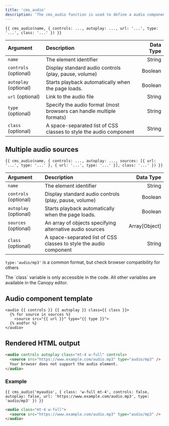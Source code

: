 ```yaml
---
title: 'cms_audio'
description: 'The cms_audio function is used to define a audio component which can be edited on the Canopy editor.'
---
```


```canvas
{{ cms_audio(name, { controls: ..., autoplay: ..., url: '...', type: '...', class: '...' }) }}
```

| Argument              | Description                                                          | Data Type |
| :-------------------- | :------------------------------------------------------------------- | --------: |
| `name`                | The element identifier                                               |    String |
| `controls` (optional) | Display standard audio controls (play, pause, volume)                |   Boolean |
| `autoplay` (optional) | Starts playback automatically when the page loads.                   |   Boolean |
| `url` (optional)      | Link to the audio file                                               |    String |
| `type` (optional)     | Specify the audio format (most browsers can handle multiple formats) |    String |
| `class` (optional)    | A space-separated list of CSS classes to style the audio component   |    String |

## Multiple audio sources

```canvas
{{ cms_audio(name, { controls: ..., autoplay: ..., sources: [{ url: '...', type: '...' }, { url: '...', type: '...' }], class: '...' }) }}
```

| Argument              | Description                                                        |     Data Type |
| :-------------------- | :----------------------------------------------------------------- | ------------: |
| `name`                | The element identifier                                             |        String |
| `controls` (optional) | Display standard audio controls (play, pause, volume)              |       Boolean |
| `autoplay` (optional) | Starts playback automatically when the page loads.                 |       Boolean |
| `sources` (optional)  | An array of objects specifying alternative audio sources           | Array[Object] |
| `class` (optional)    | A space-separated list of CSS classes to style the audio component |        String |

<Callout>`type:'audio/mp3'` is a common format, but check browser compatibility for others</Callout>

<Callout>
  The `class` variable is only accessible in the code. All other variables are available in the Canopy editor.
</Callout>

## Audio component template

```canvas
<audio {{ controls }} {{ autoplay }} class={{ class }}>
  {% for source in sources %}
    <source src="{{ url }}" type="{{ type }}">
  {% endfor %}
</audio>
```

## Rendered HTML output

```html
<audio controls autoplay class="mt-4 w-full" controls>
  <source src="https://www.example.com/audio.mp3" type="audio/mp3" />
  Your browser does not support the audio element.
</audio>
```

### Example

```canvas tab="Input" title="index.html"
{{ cms_audio('myaudio', { class: 'w-full mt-4', controls: false, autoplay: false, url: 'https://www.example.com/audio.mp3', type: 'audio/mp3' }) }}
```

```html tab="Output"
<audio class="mt-4 w-full">
  <source src="https://www.example.com/audio.mp3" type="audio/mp3" />
</audio>
```
